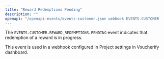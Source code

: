 ```yaml
---
title: "Reward Redemptions Pending"
description: ""
openapi: "/openapi-events/events-customer.json webhook EVENTS.CUSTOMER.REWARD_REDEMPTIONS.PENDING"
---
```


The `EVENTS.CUSTOMER.REWARD_REDEMPTIONS.PENDING` event indicates that redemption of a reward is in progress.

This event is used in a webhook configured in Project settings in Voucherify dashboard.
